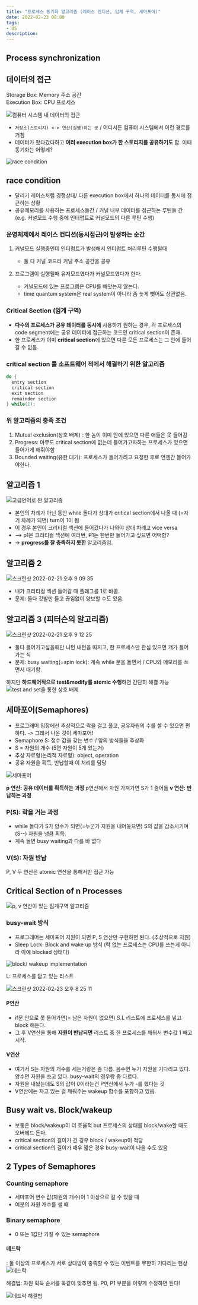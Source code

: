 ```yaml
---
title: "프로세스 동기화 알고리즘 (레이스 컨디션, 임계 구역, 세마포어)"
date: 2022-02-23 08:00
tags:
- OS
description: 
---
```


## Process synchronization

## 데이터의 접근

Storage Box: Memory 주소 공간  
Execution Box: CPU 프로세스

![컴퓨터 시스템 내 데이터의 접근](https://user-images.githubusercontent.com/50111853/154946794-c1e3a6c1-358d-4b1b-9432-3283ff4300d1.png)

- `저장소(스토리지) <-> 연산(실행)하는 곳` / 어디서든 컴퓨터 시스템에서 이런 경로를 거침
- 데이터가 왔다갔다하고 **여러 execution box가 한 스토리지를 공유하기도** 함. 이때 동기화는 어떻게?

![race condition](https://user-images.githubusercontent.com/50111853/154947007-68147f7c-589d-48d1-a10e-e50a6e4aa0eb.png)

## race condition

- 달리기 레이스처럼 경쟁상태/ 다른 execution box에서 하나의 데이터를 동시에 접근하는 상황  
- 공유메모리를 사용하는 프로세스들간 / 커널 내부 데이터를 접근하는 루틴들 간 (e.g. 커널모드 수행 중에 인터럽트로 커널모드의 다른 루틴 수행)

### 운영체제에서 레이스 컨디션(동시접근)이 발생하는 순간

1. 커널모드 실행중인데 인터럽트가 발생해서 인터럽트 처리루틴 수행될때

   - 둘 다 커널 코드라 커널 주소 공간을 공유

2. 프로그램이 실행될때 유저모드였다가 커널모드였다가 한다.  

   - 커널모드에 있는 프로그램은 CPU를 빼앗는지 않는다.
   - time quantum system은 real system이 아니라 좀 늦게 뺏어도 상관없음.

### Critical Section (임계 구역)

- **다수의 프로세스가 공유 데이터를 동시에** 사용하기 원하는 경우, 각 프로세스의 code segment에는 공유 데이터에 접근하는 코드인 critical section이 존재.
- 한 프로세스가 이미 **critical section**에 있으면 다른 모든 프로세스는 그 안에 들어갈 수 없음.

### critical section 를 소프트웨어 적에서 해결하기 위한 알고리즘

```c
do {
  entry section
  critical section
  exit section
  remainder section
} while(1);
```

### 위 알고리즘의 충족 조건

1. Mutual exclusion(상호 배제) : 한 놈이 이미 안에 있으면 다른 애들은 못 들어감
2. Progress: 아무도 critical section에 없는데 들어가고자하는 프로세스가 있으면 들어가게 해줘야함
3. Bounded waiting(유한 대기): 프로세스가 들어가려고 요청한 후로 언젠간 들어가야한다.

## 알고리즘 1

![고급언어로 짠 알고리즘](https://user-images.githubusercontent.com/50111853/154952318-6d2ac8c4-9604-4719-8b5d-797cd5dda2d0.png)

- 본인의 차례가 아닌 동안 while 돌다가 상대가 critical section에서 나올 때 (=자기 차례가 되면) turn이 1이 됨
- 이 경우 본인이 크리티컬 섹션에 들어갔다가 나와야 상대 차례고 vice versa
- --> p1은 크리티컬 섹션에 여러번, P1는 한번만 들어가고 싶으면 어떡함?
- -> **progress를 잘 충족하지 못한** 알고리즘임.

## 알고리즘 2

![스크린샷 2022-02-21 오후 9 09 35](https://user-images.githubusercontent.com/50111853/154952631-2ead4d13-0160-45bb-955d-6ac696055f77.png)

- 내가 크리티컬 섹션 들어갈 때 플래그를 1로 바꿈.
- 문제: 둘다 깃발만 들고 끊임없이 양보할 수도 있음.

## 알고리즘 3 (피터슨의 알고리즘)

![스크린샷 2022-02-21 오후 9 12 25](https://user-images.githubusercontent.com/50111853/154953064-5932358f-95d3-4cf6-ac52-ac2fce97a769.png)

- 둘다 들어가고싶을때만 니턴 내턴을 따지고, 한 프로세스만 관심 있으면 걔가 들어가는 식
- 문제: busy waiting(=spin lock): 계속 while 문을 돌면서 / CPU와 메모리를 쓰면서 대기함.

하지만 **하드웨어적으로 test&modify를 atomic 수행**하면 간단히 해결 가능
![test and set을 통한 상호 배제](https://user-images.githubusercontent.com/50111853/154954226-8547f53d-fed3-4188-b0f9-67b62b463468.png)

## 세마포어(Semaphores)

- 프로그래머 입장에선 추상적으로 락을 걸고 풀고, 공유자원의 수를 셀 수 있으면 편하다. -> 그래서 나온 것이 세마포어!
- Semaphore S: 정수 값을 갖는 변수 / 앞의 방식들을 추상화
- S = 자원의 개수 (5면 자원이 5개 있는거)
- 추상 자료형(논리적 자료형): object, operation
- 공유 자원을 획득, 반납할때 이 처리를 담당

![세마포어](https://user-images.githubusercontent.com/50111853/154954534-b1138b44-d7c4-4e23-bcce-d4198e4c0d84.png)

**p 연산: 공유 데이터를 획득하는 과정** p연산해서 자원 가져가면 S가 1 줄어듦
**v 연산: 반납하는 과정**

### P(S): 락을 거는 과정

- while 돌다가 S가 양수가 되면(=누군가 자원을 내어놓으면) S의 값을 감소시키며(S--) 자원을 냉큼 획득.
- 계속 돌면 busy waiting과 다를 바 없다

### V(S): 자원 반납

P, V 두 연산은 atomic 연산을 통해서만 접근 가능

## Critical Section of n Processes

![p, v 연산이 있는 임계구역 알고리즘](https://user-images.githubusercontent.com/50111853/155309323-a8a0dee5-7ae2-437c-839c-d4deaa05625c.png)

### busy-wait 방식

- 프로그래머는 세마포어 지원이 되면 P, S 연산만 구현하면 된다. (추상적으로 지원)
- Sleep Lock: Block and wake up 방식 (락 없는 프로세스는 CPU를 쓰는게 아니라 아예 blocked 상태다)

![block/ wakeup implementation](https://user-images.githubusercontent.com/50111853/155310277-c83b8c1e-1f51-4a75-b95c-8f8de3ebc806.png)

L: 프로세스를 담고 있는 리스트

![스크린샷 2022-02-23 오후 8 25 11](https://user-images.githubusercontent.com/50111853/155310450-0925d238-74dd-40ce-ab1d-e30d50911e27.png)

#### P연산

- if문 안으로 못 들어가면(= 남은 자원이 없으면) S.L 리스트에 프로세스를 넣고 block 해둔다.
- 그 후 V연산을 통해 **자원이 반납되면** 리스트 중 한 프로세스를 깨워서 변수값 1 빼고 시작.

#### V연산

- 여기서 S는 자원의 개수를 세는거랑은 좀 다름. 음수면 누가 자원을 기다리고 있다. 양수면 자원을 쓰고 있다. busy-wait의 경우랑 좀 다르다.
- 자원을 내놨는데도 S의 값이 0이라는건 P연산에서 누가 -를 했다는 것
- V연산에는 자고 있는 걸 깨워주는 wakeup 함수를 포함하고 있음.

## Busy wait vs. Block/wakeup

- 보통은 block/wakeup이 더 효율적 but 프로세스의 상태를 block/wake할 때도 오버헤드 든다.
- critical section의 길이가 긴 경우 block / wakeup이 적당
- critical section의 길이가 매우 짧은 경우 busy-wait이 나을 수도 있음

## 2 Types of Semaphores

### Counting semaphore

- 세마포어 변수 값(자원의 개수)이 1 이상으로 갈 수 있을 때
- 여분의 자원 개수를 셀 때

### Binary semaphore

- 0 또는 1값만 가질 수 있는 semaphore

#### 데드락

: 둘 이상의 프로세스가 서로 상대방이 충족할 수 있는 이벤트를 무한히 기다리는 현상
![데드락](https://user-images.githubusercontent.com/50111853/155311534-bf48d4b9-dab6-4039-8db0-d9048fe4a556.png)

해결법: 자원 획득 순서를 똑같이 맞추면 됨. P0, P1 부분을 이렇게 수정하면 된다!

![데드락 해결법](https://user-images.githubusercontent.com/50111853/155312017-70fa1eff-98fe-46a2-b2d9-9f7e6e7d6127.png)
